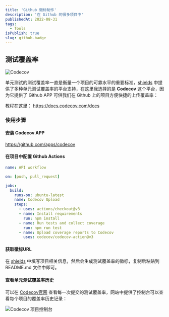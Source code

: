```yaml
---
title: 'Github 徽标制作'
description: '在 Github 的很多项目中'
publishedAt: 2022-08-31
tags:
  - Tools
isPublish: true
slug: github-badge
---
```


## 测试覆盖率

![Codecov](https://img.shields.io/codecov/c/github/langliu/text-color)

单元测试的测试覆盖率一直是衡量一个项目的可靠水平的重要标准，[shields](https://shields.io/category/coverage) 中提供了多种单元测试覆盖率的平台支持，在这里我选择的是 **Codecov** 这个平台，因为它提供了 Github APP 可供我们在 Github 上的项目方便快捷的上传覆盖率：

教程在这里：
https://docs.codecov.com/docs

### 使用步骤

#### 安装 Codecov APP

https://github.com/apps/codecov

#### 在项目中配置 Github Actions

```yaml
name: API workflow

on: [push, pull_request]

jobs:
  build:
    runs-on: ubuntu-latest
    name: Codecov Upload
    steps:
      - uses: actions/checkout@v3
      - name: Install requirements
        run: npm install
      - name: Run tests and collect coverage
        run: npm run test
      - name: Upload coverage reports to Codecov
        uses: codecov/codecov-action@v3
```

#### 获取徽标URL

在 [shields](https://shields.io/category/coverage) 中填写项目相关信息，然后会生成测试覆盖率的徽标，复制后粘贴到 README.md 文件中即可。

#### 查看单元测试覆盖率历史

可以在 [Codecov官网](https://app.codecov.io/) 查看每一次提交的测试覆盖率，网站中提供了控制台可以查看每个项目的覆盖率历史记录：

![Codecov 项目控制台](/codecov.jpg)